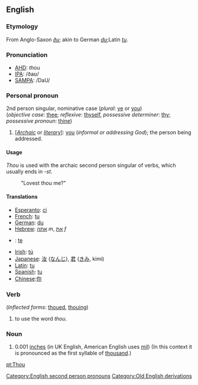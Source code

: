 ==English==
===Etymology===
From Anglo-Saxon ''[[ðu]]''; akin to German ''[[du]]'';Latin ''[[tu]]''.

===Pronunciation===
*[[w:AHD|AHD]]: <i>th</i>ou
*[[w:IPA|IPA]]: /&eth;a&#650;/
*[[w:SAMPA|SAMPA]]: /DaU/

===Personal pronoun===
2nd person singular, nominative case (''plural'': [[ye]] or [[you]])<br>
(''objective case'': [[thee]]; ''reflexive'': [[thyself]], ''possessive determiner'': [[thy]]; ''possessive pronoun'': [[thine]])
#[''[[Archaic]]'' or ''[[literary]]'']: [[you]] (''informal or addressing God''); the person being addressed.

====Usage====
''Thou'' is used with the archaic second person singular of verbs, which usually ends in ''-st''.
: "Lovest thou me?"

====Translations====
*[[Esperanto]]: [[ci]]
*[[French]]: [[tu]]
*[[German]]: [[du]]
*[[Hebrew]]: [[אתה]] ''m'', [[את]] ''f''
*{{hu}}: [[te]]
*[[Irish]]: [[tú]]
*[[Japanese]]: [[汝]] ([[なんじ]]), [[君]] ([[きみ]], kimi)
*[[Latin]]: [[tu]]
*[[Spanish]]: [[tu]]
*[[Chinese]]:[[你]]

===Verb===
(''Inflected forms'': [[thoued]], [[thouing]])
#to use the word ''thou''.

===Noun===
# 0.001 [[inch]]es (in UK English, American English uses [[mil]]) (In this context it is pronounced as the first syllable of [[thousand]].)

[[Category:English second person pronouns]]
[[Category:Old English derivations]]

[[pt:Thou]]